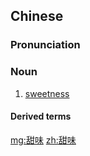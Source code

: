 ==Chinese==
{{zh-forms}}

===Pronunciation===
{{zh-pron
|m=tiánwèi
|c=tim4 mei6
|mn=tiⁿ-bī
|cat=n
}}

===Noun===
{{zh-noun}}

# [[sweetness]]

====Derived terms====
{{zh-der|甜味劑}}

[[mg:甜味]]
[[zh:甜味]]